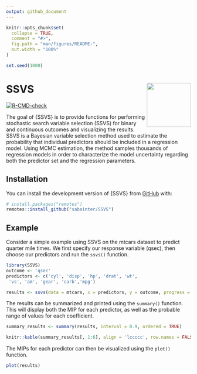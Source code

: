 ```yaml
---
output: github_document
---
```


<!-- README.md is generated from README.Rmd. Please edit that file -->

```r
knitr::opts_chunk$set(
  collapse = TRUE,
  comment = "#>",
  fig.path = "man/figures/README-",
  out.width = "100%"
)

set.seed(1000)
```

# SSVS <img src="man/figures/logo.png" align="right" width="120" />

<!-- badges: start -->
[![R-CMD-check](https://github.com/sabainter/SSVS/workflows/R-CMD-check/badge.svg)](https://github.com/sabainter/SSVS/actions)
<!-- badges: end -->

The goal of {SSVS} is to provide functions for performing stochastic search variable selection (SSVS) 
for binary and continuous outcomes and visualizing the results. 
SSVS is a Bayesian variable selection method used to estimate the probability 
that individual predictors should be included in a regression model. 
Using MCMC estimation, the method samples thousands of regression models 
in order to characterize the model uncertainty regarding both the predictor 
set and the regression parameters.

## Installation

You can install the development version of {SSVS} from [GitHub](https://github.com/) with:

``` r
# install.packages("remotes")
remotes::install_github("sabainter/SSVS")
```
## Example

Consider a simple example using SSVS on the mtcars dataset to predict quarter mile times. We first specify
our response variable (qsec), then choose our predictors and run the `ssvs()` function.

```r
library(SSVS)
outcome <- 'qsec'
predictors <- c('cyl', 'disp', 'hp', 'drat', 'wt',
 'vs', 'am', 'gear', 'carb','mpg')

results <- ssvs(data = mtcars, x = predictors, y = outcome, progress = FALSE)
```


The results can be summarized and printed using the `summary()` function. This will display both the MIP
for each predictor, as well as the probable range of values for each coefficient.

```r
summary_results <- summary(results, interval = 0.9, ordered = TRUE)
```


```r
knitr::kable(summary_results[, 1:6], align = 'lccccc', row.names = FALSE)
```

The MIPs for each predictor can then be visualized using the `plot()` function.

```r
plot(results)
```


